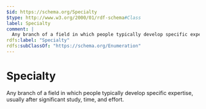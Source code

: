 ```yaml
---
$id: https://schema.org/Specialty
$type: http://www.w3.org/2000/01/rdf-schema#Class
label: Specialty
comment: |
  Any branch of a field in which people typically develop specific expertise, usually after significant study, time, and effort.
rdfs:label: "Specialty"
rdfs:subClassOf: "https://schema.org/Enumeration"
---
```


# Specialty

Any branch of a field in which people typically develop specific expertise, usually after significant study, time, and effort.

